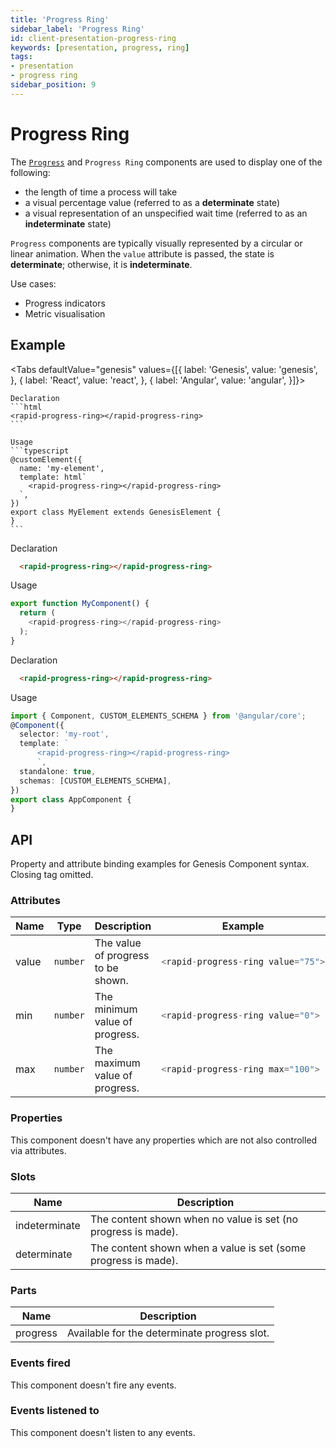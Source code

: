 ```yaml
---
title: 'Progress Ring'
sidebar_label: 'Progress Ring'
id: client-presentation-progress-ring
keywords: [presentation, progress, ring]
tags:
- presentation
- progress ring
sidebar_position: 9
---
```



# Progress Ring

The [`Progress`](../../../../web/web-components/presentation/progress/) and `Progress Ring` components are used to display one of the following:

- the length of time a process will take
- a visual percentage value (referred to as a **determinate** state)
- a visual representation of an unspecified wait time (referred to as an **indeterminate** state)

`Progress` components are typically visually represented by a circular or linear animation.
When the `value` attribute is passed, the state is **determinate**; otherwise, it is **indeterminate**.

Use cases:
- Progress indicators
- Metric visualisation

## Example

<ProgressRingDemo />

<Tabs defaultValue="genesis" values={[{ label: 'Genesis', value: 'genesis', }, { label: 'React', value: 'react', }, { label: 'Angular', value: 'angular', }]}>

  <TabItem value="genesis">

    Declaration
    ```html
    <rapid-progress-ring></rapid-progress-ring>
    ```

    Usage
    ```typescript
    @customElement({
      name: 'my-element',
      template: html`
        <rapid-progress-ring></rapid-progress-ring>
      `,
    })
    export class MyElement extends GenesisElement {
    }
    ```

  </TabItem>
  <TabItem value="react">

  Declaration
  ```html
    <rapid-progress-ring></rapid-progress-ring>
  ```
  Usage
  ```typescript
  export function MyComponent() {
    return (
      <rapid-progress-ring></rapid-progress-ring>
    );
  }
  ```
</TabItem>
  <TabItem value="angular">

  Declaration
  ```html
    <rapid-progress-ring></rapid-progress-ring>
  ```

  Usage
  ```typescript
  import { Component, CUSTOM_ELEMENTS_SCHEMA } from '@angular/core';
  @Component({
    selector: 'my-root',
    template: `
        <rapid-progress-ring></rapid-progress-ring>
        `,
    standalone: true,
    schemas: [CUSTOM_ELEMENTS_SCHEMA],
  })
  export class AppComponent {
  }
  ```
</TabItem>
</Tabs>

## API

Property and attribute binding examples for Genesis Component syntax. Closing tag omitted.

### Attributes

<table>
  <thead><tr><th>Name</th><th>Type</th><th>Description</th><th>Example</th></tr></thead>
  <tbody>
    <tr>
      <td>value</td>
      <td><code>number</code></td>
      <td>The value of progress to be shown.</td>
<td>

```typescript
<rapid-progress-ring value="75">
```

</td>
    </tr>
    <tr>
      <td>min</td>
      <td><code>number</code></td>
      <td>The minimum value of progress.</td>
<td>

```typescript
<rapid-progress-ring value="0">
```

</td>
    </tr>
    <tr>
      <td>max</td>
      <td><code>number</code></td>
      <td>The maximum value of progress.</td>
<td>

```typescript
<rapid-progress-ring max="100">
```

</td>
    </tr>
  </tbody>
</table>



### Properties
This component doesn't have any properties which are not also controlled via attributes.

### Slots
| Name | Description |
|---|---|
| indeterminate | The content shown when no value is set (no progress is made). |
| determinate   | The content shown when a value is set (some progress is made). |

### Parts
| Name | Description |
|---|---|
| progress | Available for the determinate progress slot. |

### Events fired

This component doesn't fire any events.

### Events listened to

This component doesn't listen to any events.
